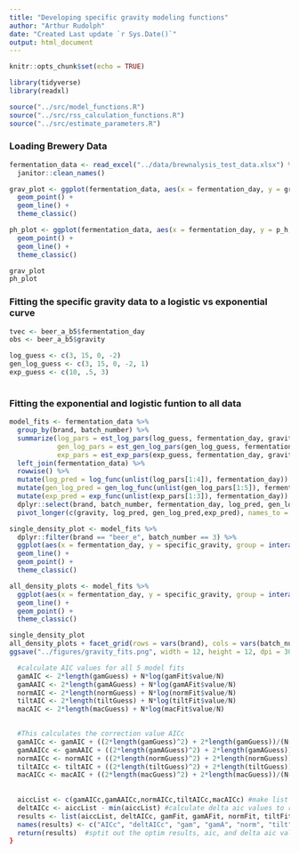 ```yaml
---
title: "Developing specific gravity modeling functions"
author: "Arthur Rudolph"
date: "Created Last update `r Sys.Date()`"
output: html_document
---
```


```r
knitr::opts_chunk$set(echo = TRUE)

library(tidyverse)
library(readxl)

source("../src/model_functions.R")
source("../src/rss_calculation_functions.R")
source("../src/estimate_parameters.R")
```

### Loading Brewery Data

```r
fermentation_data <- read_excel("../data/brewnalysis_test_data.xlsx") %>%
  janitor::clean_names()

grav_plot <- ggplot(fermentation_data, aes(x = fermentation_day, y = gravity, group = interaction(brand, batch_number), color = brand)) +
  geom_point() +
  geom_line() +
  theme_classic()

ph_plot <- ggplot(fermentation_data, aes(x = fermentation_day, y = p_h, group = interaction(brand, batch_number), color = brand)) +
  geom_point() +
  geom_line() +
  theme_classic()

grav_plot
ph_plot

```

### Fitting the specific gravity data to a logistic vs exponential curve

```r
tvec <- beer_a_b5$fermentation_day
obs <- beer_a_b5$gravity

log_guess <- c(3, 15, 0, -2) 
gen_log_guess <- c(3, 15, 0, -2, 1) 
exp_guess <- c(10, .5, 3)
  
```
### Fitting the exponential and logistic funtion to all data

```r
model_fits <- fermentation_data %>%
  group_by(brand, batch_number) %>%
  summarize(log_pars = est_log_pars(log_guess, fermentation_day, gravity),
            gen_log_pars = est_gen_log_pars(gen_log_guess, fermentation_day, gravity),
            exp_pars = est_exp_pars(exp_guess, fermentation_day, gravity)) %>%
  left_join(fermentation_data) %>%
  rowwise() %>%
  mutate(log_pred = log_func(unlist(log_pars[1:4]), fermentation_day)) %>%
  mutate(gen_log_pred = gen_log_func(unlist(gen_log_pars[1:5]), fermentation_day)) %>%
  mutate(exp_pred = exp_func(unlist(exp_pars[1:3]), fermentation_day)) %>%
  dplyr::select(brand, batch_number, fermentation_day, log_pred, gen_log_pred, exp_pred, gravity) %>%
  pivot_longer(c(gravity, log_pred, gen_log_pred,exp_pred), names_to = "model_id", values_to = "specific_gravity")

single_density_plot <- model_fits %>% 
  dplyr::filter(brand == "beer_e", batch_number == 3) %>%
  ggplot(aes(x = fermentation_day, y = specific_gravity, group = interaction(brand, batch_number, model_id), color = model_id)) +
  geom_line() +
  geom_point() +
  theme_classic()

all_density_plots <- model_fits %>% 
  ggplot(aes(x = fermentation_day, y = specific_gravity, group = interaction(brand, batch_number, model_id), color = model_id)) +
  geom_line() +
  geom_point() +
  theme_classic()

single_density_plot
all_density_plots + facet_grid(rows = vars(brand), cols = vars(batch_number))
ggsave("../figures/gravity_fits.png", width = 12, height = 12, dpi = 300)

```

```r

  
  #calculate AIC values for all 5 model fits
  gamAIC <- 2*length(gamGuess) + N*log(gamFit$value/N)
  gamAAIC <- 2*length(gamAGuess) + N*log(gamAFit$value/N)
  normAIC <- 2*length(normGuess) + N*log(normFit$value/N) 
  tiltAIC <- 2*length(tiltGuess) + N*log(tiltFit$value/N)
  macAIC <- 2*length(macGuess) + N*log(macFit$value/N)

  
  #This calculates the correction value AICc
  gamAICc <- gamAIC + ((2*length(gamGuess)^2) + 2*length(gamGuess))/(N-length(gamGuess)-1)
  gamAAICc <- gamAAIC + ((2*length(gamAGuess)^2) + 2*length(gamAGuess))/(N-length(gamAGuess)-1)
  normAICc <- normAIC + ((2*length(normGuess)^2) + 2*length(normGuess))/(N-length(normGuess)-1)
  tiltAICc <- tiltAIC + ((2*length(tiltGuess)^2) + 2*length(tiltGuess))/(N-length(tiltGuess)-1)
  macAICc <- macAIC + ((2*length(macGuess)^2) + 2*length(macGuess))/(N-length(macGuess)-1)
  
  
  aiccList <- c(gamAICc,gamAAICc,normAICc,tiltAICc,macAICc) #make list of the AIC values to return
  deltAICc <- aiccList - min(aiccList) #calculate delta aic values to return
  results <- list(aiccList, deltAICc, gamFit, gamAFit, normFit, tiltFit, macFit, tvec, obs)
  names(results) <- c("AICc", "deltAICc", "gam", "gamA", "norm", "tilt", "mac", "tvec", "obs")
  return(results)  #sptit out the optim results, aic, and delta aic values.
}

```

